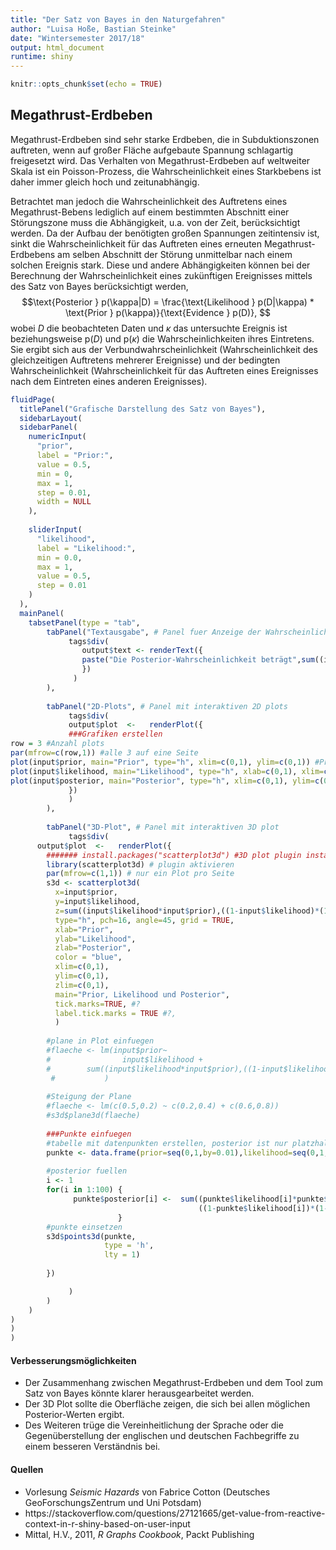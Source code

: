 ```yaml
---
title: "Der Satz von Bayes in den Naturgefahren"
author: "Luisa Hoße, Bastian Steinke"
date: "Wintersemester 2017/18"
output: html_document
runtime: shiny
---
```


```r
knitr::opts_chunk$set(echo = TRUE)
```


## Megathrust-Erdbeben
Megathrust-Erdbeben sind sehr starke Erdbeben, die in Subduktionszonen auftreten, wenn auf großer Fläche aufgebaute Spannung schlagartig freigesetzt wird. Das Verhalten von Megathrust-Erdbeben auf weltweiter Skala ist ein Poisson-Prozess, die Wahrscheinlichkeit eines Starkbebens ist daher immer gleich hoch und zeitunabhängig.

Betrachtet man jedoch die Wahrscheinlichkeit des Auftretens eines Megathrust-Bebens lediglich auf einem bestimmten Abschnitt einer Störungszone muss die Abhängigkeit, u.a. von der Zeit, berücksichtigt werden. Da der Aufbau der benötigten großen Spannungen zeitintensiv ist, sinkt die Wahrscheinlichkeit für das Auftreten eines erneuten Megathrust-Erdbebens am selben Abschnitt der Störung unmittelbar nach einem solchen Ereignis stark.
Diese und andere Abhängigkeiten können bei der Berechnung der Wahrscheinlichkeit eines zukünftigen Ereignisses mittels des Satz von Bayes berücksichtigt werden,
$$\text{Posterior } p(\kappa|D) = \frac{\text{Likelihood } p(D|\kappa) * \text{Prior } p(\kappa)}{\text{Evidence } p(D)},
$$
wobei $D$ die beobachteten Daten und $\kappa$ das untersuchte Ereignis ist beziehungsweise p($D$) und p($\kappa$) die Wahrscheinlichkeiten ihres Eintretens. Sie ergibt sich aus der Verbundwahrscheinlichkeit (Wahrscheinlichkeit des gleichzeitigen Auftretens mehrerer Ereignisse) und der bedingten Wahrscheinlichkeit (Wahrscheinlichkeit für das Auftreten eines Ereignisses nach dem Eintreten eines anderen Ereignisses).

```r
fluidPage(
  titlePanel("Grafische Darstellung des Satz von Bayes"),
  sidebarLayout(
  sidebarPanel(
    numericInput(
      "prior",
      label = "Prior:",
      value = 0.5,
      min = 0,
      max = 1,
      step = 0.01,
      width = NULL
    ),
    
    sliderInput(
      "likelihood",
      label = "Likelihood:",
      min = 0.0,
      max = 1,
      value = 0.5,
      step = 0.01
    )
  ),
  mainPanel(
    tabsetPanel(type = "tab",
        tabPanel("Textausgabe", # Panel fuer Anzeige der Wahrscheinlichkeit als Text
             tags$div(
                output$text <- renderText({
                paste("Die Posterior-Wahrscheinlichkeit beträgt",sum((input$likelihood*input$prior),((1-input$likelihood)*(1-input$prior))),".")#output
                })
              )
        ),
        
        tabPanel("2D-Plots", # Panel mit interaktiven 2D plots
             tags$div(
             output$plot  <-   renderPlot({
             ###Grafiken erstellen
row = 3 #Anzahl plots
par(mfrow=c(row,1)) #alle 3 auf eine Seite
plot(input$prior, main="Prior", type="h", xlim=c(0,1), ylim=c(0,1)) #Prior
plot(input$likelihood, main="Likelihood", type="h", xlab=c(0,1), xlim=c(0,1), ylim=c(0,1)) #Likelihood  
plot(input$posterior, main="Posterior", type="h", xlim=c(0,1), ylim=c(0,1)) #Posterior
             })
             )
        ),
        
        tabPanel("3D-Plot", # Panel mit interaktiven 3D plot
             tags$div(
      output$plot  <-   renderPlot({
        ####### install.packages("scatterplot3d") #3D plot plugin installieren (separat in Konsole ausführen) ##################
        library(scatterplot3d) # plugin aktivieren 
        par(mfrow=c(1,1)) # nur ein Plot pro Seite
        s3d <- scatterplot3d(
          x=input$prior,
          y=input$likelihood,
          z=sum((input$likelihood*input$prior),((1-input$likelihood)*(1-input$prior))),
          type="h", pch=16, angle=45, grid = TRUE,
          xlab="Prior",
          ylab="Likelihood",
          zlab="Posterior",
          color = "blue",
          xlim=c(0,1),
          ylim=c(0,1),
          zlim=c(0,1),
          main="Prior, Likelihood und Posterior", 
          tick.marks=TRUE, #?
          label.tick.marks = TRUE #?,
          )
        
        #plane in Plot einfuegen
        #flaeche <- lm(input$prior~
        #                input$likelihood +
        #        sum((input$likelihood*input$prior),((1-input$likelihood)*(1-input$prior)))
         #           )
        
        #Steigung der Plane
        #flaeche <- lm(c(0.5,0.2) ~ c(0.2,0.4) + c(0.6,0.8))
        #s3d$plane3d(flaeche)
        
        ###Punkte einfuegen
        #tabelle mit datenpunkten erstellen, posterior ist nur platzhalter
        punkte <- data.frame(prior=seq(0,1,by=0.01),likelihood=seq(0,1,by=0.01),posterior=seq(0,1,by=0.01))
        
        #posterior fuellen
        i <- 1
        for(i in 1:100) { 
              punkte$posterior[i] <-  sum((punkte$likelihood[i]*punkte$prior[i]),
                                          ((1-punkte$likelihood[i])*(1-punkte$prior[i])))
                        }
        #punkte einsetzen
        s3d$points3d(punkte,
                     type = 'h',
                     lty = 1)
        
        })

             )
        )
    )
)
)
)
```


#### Verbesserungsmöglichkeiten
  - Der Zusammenhang zwischen Megathrust-Erdbeben und dem Tool zum Satz von Bayes könnte klarer herausgearbeitet werden.
  - Der 3D Plot sollte die Oberfläche zeigen, die sich bei allen möglichen Posterior-Werten ergibt.
  - Des Weiteren trüge die Vereinheitlichung der Sprache oder die Gegenüberstellung der englischen und deutschen Fachbegriffe zu einem besseren Verständnis bei.
    
#### Quellen
  - Vorlesung _Seismic Hazards_ von Fabrice Cotton (Deutsches GeoForschungsZentrum und Uni Potsdam)
  - https://stackoverflow.com/questions/27121665/get-value-from-reactive-context-in-r-shiny-based-on-user-input
  - Mittal, H.V., 2011, _R Graphs Cookbook_, Packt Publishing